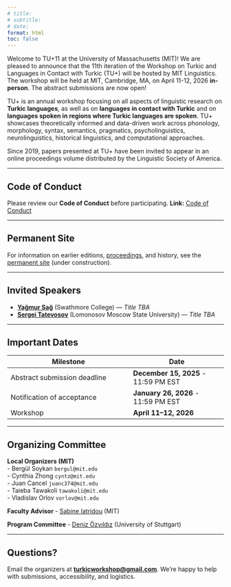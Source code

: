 ```yaml
---
# title:
# subtitle:
# date:
format: html
toc: false
---
```


Welcome to TU+11 at the University of Massachusetts (MIT)! We are pleased to announce that the 11th iteration of the Workshop on Turkic and Languages in Contact with Turkic (TU+) will be hosted by MIT Linguistics. The workshop will be held at MIT, Cambridge, MA, on April 11-12, 2026 **in-person**. The abstract submissions are now open!

TU+ is an annual workshop focusing on all aspects of linguistic research on **Turkic languages**, as well as on **languages in contact with Turkic** and on **languages spoken in regions where Turkic languages are spoken**. TU+ showcases theoretically informed and data-driven work across phonology, morphology, syntax, semantics, pragmatics, psycholinguistics, neurolinguistics, historical linguistics, and computational approaches.


::: callout-note
Since 2019, papers presented at TU+ have been invited to appear in an online proceedings volume distributed by the Linguistic Society of America.
:::

---

## Code of Conduct

Please review our **Code of Conduct** before participating.
**Link:** [Code of Conduct](code-of-conduct.html)

---

## Permanent Site

For information on earlier editions, [proceedings](https://journals.linguisticsociety.org/proceedings/index.php/tu/issue/archive), and history, see the [permanent site](https://turkicworkshop.github.io/) (under construction).

---

## Invited Speakers

- [**Yağmur Sağ**](https://www.yagmursag.com) (Swathmore College) — *Title TBA*
- [**Sergei Tatevosov**](http://otipl.philol.msu.ru/staff/people/tatevosov/tatevosov_eng.php) (Lomonosov Moscow State University) — *Title TBA*


---

## Important Dates

| Milestone                        | Date                    |
|---------------------------------|-------------------------|
| Abstract submission deadline    | **December 15, 2025** - 11:59 PM EST    |
| Notification of acceptance      | **January 26, 2026**  - 11:59 PM EST    |
| Workshop                        | **April 11–12, 2026**                   |


---

## Organizing Committee

**Local Organizers (MIT)** <br>
- Bergül Soykan `bergul@mit.edu` <br>
- Cynthia Zhong `cyntz@mit.edu`  <br>
- Juan Cancel `juanc374@mit.edu` <br>
- Taieba Tawakoli `tawakoli@mit.edu` <br>
- Vladislav Orlov `vorlov@mit.edu` <br>

**Faculty Advisor** 
- [Sabine Iatridou](https://linguistics.mit.edu/user/iatridou/) (MIT)

**Program Committee**
- [Deniz Özyıldız](https://deniz.fr) (University of Stuttgart)

---

## Questions?

Email the organizers at **[turkicworkshop@gmail.com](mailto:turkicworkshop@gmail.com)**.
We’re happy to help with submissions, accessibility, and logistics.
